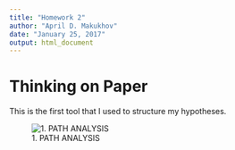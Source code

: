 ```yaml
---
title: "Homework 2"
author: "April D. Makukhov"
date: "January 25, 2017"
output: html_document
---
```


# Thinking on Paper

This is the first tool that I used to structure my hypotheses.

![1. PATH ANALYSIS](OAProject_PathAnalysis.JPG)